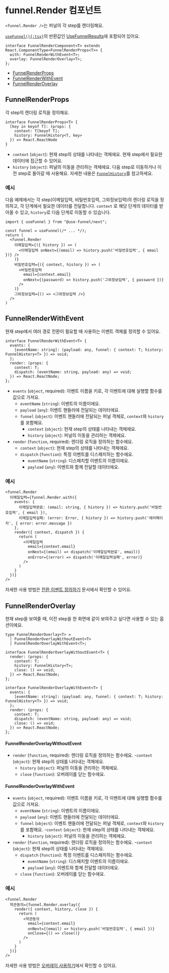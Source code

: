 
# funnel.Render 컴포넌트

`<funnel.Render />`는 퍼널의 각 <Keyword>step</Keyword>를 렌더링해요. 

[`useFunnel(){:tsx}`](./use-funnel)의 반환값인 [UseFunnelResults](/docs/use-funnel#usefunnelresults)에 포함되어 있어요.

```tsx
interface FunnelRenderComponent<T> extends React.ComponentType<FunnelRenderProps<T>> {
  with: FunnelRenderWithEvent<T>;
  overlay: FunnelRenderOverlay<T>;
};
```

- [FunnelRenderProps](#funnelrenderprops)
- [FunnelRenderWithEvent](#funnelrenderwithevent)
- [FunnelRenderOverlay](#funnelrenderoverlay)

## FunnelRenderProps

각 <Keyword>step</Keyword>의 렌더링 로직을 정의해요.

```tsx
interface FunnelRenderProps<T> {
  [key in keyof T]: (props: {
    context: T[keyof T];
    history: FunnelHistory<T, key>
  }) => React.ReactNode
}
```

- `context` (`object`): 현재 <Keyword>step</Keyword>의 상태를 나타내는 객체에요. 현재  <Keyword>step</Keyword>에서 필요한 데이터에 접근할 수 있어요.
- `history` (`object`): 퍼널의 이동을 관리하는 객체에요. 다음  <Keyword>step</Keyword>로 이동하거나 이전  <Keyword>step</Keyword>로 돌아갈 때 사용해요. 자세한 내용은 [`FunnelHistory`](./use-funnel#funnelhistory)를 참고하세요.

### 예시

다음 예제에서는 각 <Keyword>step</Keyword>(이메일입력, 비밀번호입력, 그외정보입력)의 렌더링 로직을 정의하고, 각 단계에서 필요한 데이터를 전달합니다. `context` 로 해당 단계의 데이터를 받아올 수 있고, `history`로 다음 단계로 이동할 수 있습니다.

```tsx
import { useFunnel } from "@use-funnel/next";

const funnel = useFunnel(/* ... */);
return (
  <funnel.Render
    이메일입력={({ history }) => (
      <이메일입력 onNext={(email) => history.push('비밀번호입력', { email })} />
    )}
    비밀번호입력={({ context, history }) => (
      <비밀번호입력
        email={context.email}
        onNext={(password) => history.push('그외정보입력', { password })}
      />
    )}
    그외정보입력={() => <그외정보입력 />}
  />
)
```

## FunnelRenderWithEvent

현재 <Keyword>step</Keyword>에서 여러 경로 전환이 필요할 때 사용하는 이벤트 객체를 정의할 수 있어요.

```tsx
interface FunnelRenderWithEvent<T> {
  events: {
    [eventName: string]: (payload: any, funnel: { context: T; history: FunnelHistory<T> }) => void;
  };
  render: (props: {
    context: T;
    dispatch: (eventName: string, payload: any) => void;
  }) => React.ReactNode;
};
```

- `events` (`object`, required): 이벤트 이름을 키로, 각 이벤트에 대해 실행할 함수를 값으로 가져요.
  - `eventName` (`string`): 이벤트의 이름이에요.
  - `payload` (`any`): 이벤트 핸들러에 전달되는 데이터에요.
  - `funnel` (`object`): 이벤트 핸들러에 전달되는 퍼널 객체로, `context`와 `history`를 포함해요.
    - `context` (`object`): 현재 <Keyword>step</Keyword>의 상태를 나타내는 객체에요.
    - `history` (`object`): 퍼널의 이동을 관리하는 객체에요.
- `render` (`function`, required): 렌더링 로직을 정의하는 함수에요.
  - `context` (`object`): 현재 <Keyword>step</Keyword>의 상태를 나타내는 객체에요.
  - `dispatch` (`function`): 특정 이벤트를 디스패치하는 함수에요.
    - `eventName` (`string`): 디스패치할 이벤트의 이름이에요.
    - `payload` (`any`): 이벤트와 함께 전달할 데이터에요.


### 예시

```tsx
<funnel.Render
  이메일입력={funnel.Render.with({
    events: {
      이메일입력완료: (email: string, { history }) => history.push('비빌번호입력', { email }),
      이메일입력실패: (error: Error, { history }) => history.push('에러페이지', { error: error.message })
    },
    render({ context, dispatch }) {
      return (
        <이메일입력
          email={context.email}
          onNext={(email) => dispatch('이메일입력완료', email)}
          onError={(error) => dispatch('이메일입력실패', error)}
        />
      )
    }
  })}
/>
```

자세한 사용 방법은 [전환 이벤트 정의하기](/docs/transition-event) 문서에서 확인할 수 있어요.

## FunnelRenderOverlay

현재 <Keyword>step</Keyword>을 보여줄 때, 이전 <Keyword>step</Keyword>을 한 화면에 같이 보여주고 싶다면 사용할 수 있는 옵션이에요.

```tsx
type FunnelRenderOverlay<T> =
  | FunnelRenderOverlayWithoutEvent<T>
  | FunnelRenderOverlayWithEvent<T>;

interface FunnelRenderOverlayWithoutEvent<T> {
  render: (props: {
    context: T;
    history: FunnelHistory<T>;
    close: () => void;
  }) => React.ReactNode;
};

interface FunnelRenderOverlayWithEvent<T> {
  events: {
    [eventName: string]: (payload: any, funnel: { context: T; history: FunnelHistory<T> }) => void;
  };
  render: (props: {
    context: T;
    dispatch: (eventName: string, payload: any) => void;
    close: () => void;
  }) => React.ReactNode;
};
```

#### FunnelRenderOverlayWithoutEvent

- `render` (`function`, required): 렌더링 로직을 정의하는 함수에요.
  -`context` (`object`): 현재 <Keyword>step</Keyword>의 상태를 나타내는 객체에요.
  - `history` (`object`): 퍼널의 이동을 관리하는 객체에요.
  - `close` (`function`): 오버레이를 닫는 함수에요.

#### FunnelRenderOverlayWithEvent

- `events` (`object`, required): 이벤트 이름을 키로, 각 이벤트에 대해 실행할 함수를 값으로 가져요.
  - `eventName` (`string`): 이벤트의 이름이에요.
  - `payload` (`any`): 이벤트 핸들러에 전달되는 데이터에요.
  - `funnel` (`object`): 이벤트 핸들러에 전달되는 퍼널 객체로, `context`와 `history`를 포함해요.
    -`context` (`object`): 현재 <Keyword>step</Keyword>의 상태를 나타내는 객체에요.
    - `history` (`object`): 퍼널의 이동을 관리하는 객체에요.
- `render` (`function`, required): 렌더링 로직을 정의하는 함수에요.
  -`context` (`object`): 현재 <Keyword>step</Keyword>의 상태를 나타내는 객체에요.
  - `dispatch` (`function`): 특정 이벤트를 디스패치하는 함수에요.
    - `eventName` (`string`): 디스패치할 이벤트의 이름이에요.
    - `payload` (`any`): 이벤트와 함께 전달할 데이터에요.
  - `close` (`function`): 오버레이를 닫는 함수에요.


### 예시

```tsx
<funnel.Render
  약관동의={funnel.Render.overlay({
    render({ context, history, close }) {
      return (
        <약관동의
          email={context.email}
          onNext={(email) => history.push('비밀번호입력', { email })}
          onClose={() => close()}
        />
      )
    }
  })}
/>
```

자세한 사용 방법은 [오버레이 사용하기](/docs/overlay)에서 확인할 수 있어요.

